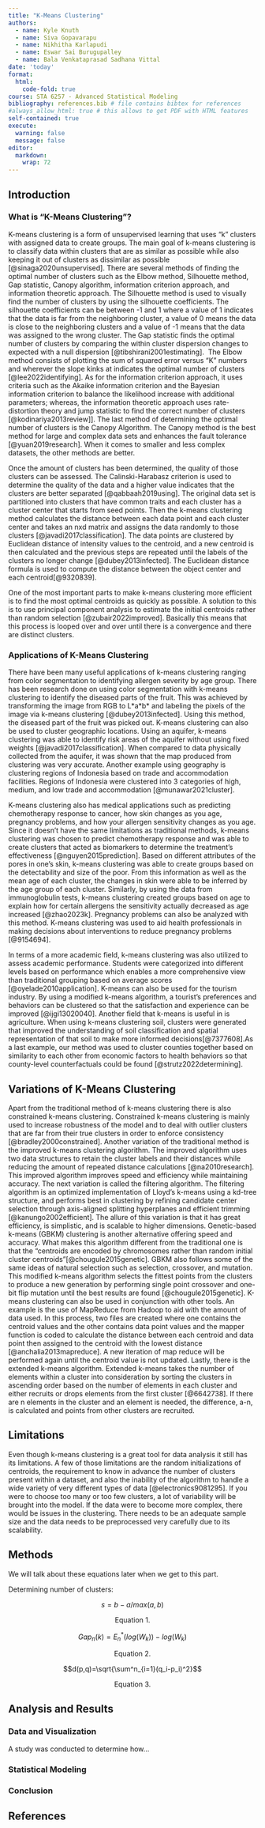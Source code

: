 ```yaml
---
title: "K-Means Clustering"
authors:
  - name: Kyle Knuth
  - name: Siva Gopavarapu
  - name: Nikhitha Karlapudi
  - name: Eswar Sai Burugupalley
  - name: Bala Venkataprasad Sadhana Vittal
date: 'today'
format:
  html:
    code-fold: true
course: STA 6257 - Advanced Statistical Modeling
bibliography: references.bib # file contains bibtex for references
#always_allow_html: true # this allows to get PDF with HTML features
self-contained: true
execute: 
  warning: false
  message: false
editor: 
  markdown: 
    wrap: 72
---
```


## Introduction

### What is "K-Means Clustering"?

K-means clustering is a form of unsupervised learning that uses “k”
clusters with assigned data to create groups. The main goal of k-means
clustering is to classify data within clusters that are as similar as
possible while also keeping it out of clusters as dissimilar as possible
[@sinaga2020unsupervised]. There are several methods of finding the
optimal number of clusters such as the Elbow method, Silhouette method,
Gap statistic, Canopy algorithm, information criterion approach, and
information theoretic approach. The Silhouette method is used to
visually find the number of clusters by using the silhouette
coefficients. The silhouette coefficients can be between -1 and 1 where
a value of 1 indicates that the data is far from the neighboring
cluster, a value of 0 means the data is close to the neighboring
clusters and a value of -1 means that the data was assigned to the wrong
cluster. The Gap statistic finds the optimal number of clusters by
comparing the within cluster dispersion changes to expected with a null
dispersion [@tibshirani2001estimating].  The Elbow method consists of
plotting the sum of squared error versus “K” numbers and wherever the
slope kinks at indicates the optimal number of clusters
[@lee2022identifying]. As for the information criterion approach, it
uses criteria such as the Akaike information criterion and the Bayesian
information criterion to balance the likelihood increase with additional
parameters; whereas, the information theoretic approach uses
rate-distortion theory and jump statistic to find the correct number of
clusters [@kodinariya2013review]\]. The last method of determining the
optimal number of clusters is the Canopy Algorithm. The Canopy method is
the best method for large and complex data sets and enhances the fault
tolerance [@yuan2019research]. When it comes to smaller and less complex
datasets, the other methods are better.

Once the amount of clusters has been determined, the quality of those
clusters can be assessed. The Calinski-Harabasz criterion is used to
determine the quality of the data and a higher value indicates that the
clusters are better separated [@qabbaah2019using]. The original data set
is partitioned into clusters that have common traits and each cluster
has a cluster center that starts from seed points. Then the k-means
clustering method calculates the distance between each data point and
each cluster center and takes an nxd matrix and assigns the data
randomly to those clusters [@javadi2017classification]. The data points
are clustered by Euclidean distance of intensity values to the centroid,
and a new centroid is then calculated and the previous steps are
repeated until the labels of the clusters no longer change
[@dubey2013infected]. The Euclidean distance formula is used to compute
the distance between the object center and each centroid[@9320839].

One of the most important parts to make k-means clustering more
efficient is to find the most optimal centroids as quickly as possible.
A solution to this is to use principal component analysis to estimate
the initial centroids rather than random selection
[@zubair2022improved]. Basically this means that this process is looped
over and over until there is a convergence and there are distinct
clusters. 

### Applications of K-Means Clustering

There have been many useful applications of k-means clustering ranging
from color segmentation to identifying allergen severity by age group.
There has been research done on using color segmentation with k-means
clustering to identify the diseased parts of the fruit. This was
achieved by transforming the image from RGB to L\*a\*b\* and labeling
the pixels of the image via k-means clustering [@dubey2013infected].
Using this method, the diseased part of the fruit was picked out.
K-means clustering can also be used to cluster geographic locations.
Using an aquifer, k-means clustering was able to identify risk areas of
the aquifer without using fixed weights [@javadi2017classification].
When compared to data physically collected from the aquifer, it was
shown that the map produced from clustering was very accurate. Another
example using geography is clustering regions of Indonesia based on
trade and accommodation facilities. Regions of Indonesia were clustered
into 3 categories of high, medium, and low trade and accommodation
[@munawar2021cluster].

K-means clustering also has medical applications such as predicting
chemotherapy response to cancer, how skin changes as you age, pregnancy
problems, and how your allergen sensitivity changes as you age. Since it
doesn’t have the same limitations as traditional methods, k-means
clustering was chosen to predict chemotherapy response and was able to
create clusters that acted as biomarkers to determine the treatment’s
effectiveness [@nguyen2015prediction]. Based on different attributes of
the pores in one’s skin, k-means clustering was able to create groups
based on the detectability and size of the poor. From this information
as well as the mean age of each cluster, the changes in skin were able
to be inferred by the age group of each cluster. Similarly, by using the
data from immunoglobulin tests, k-means clustering created groups based
on age to explain how for certain allergens the sensitivity actually
decreased as age increased [@zhao2023k]. Pregnancy problems can also be
analyzed with this method. K-means clustering was used to aid health
professionals in making decisions about interventions to reduce
pregnancy problems [@9154694].

In terms of a more academic field, k-means clustering was also utilized
to assess academic performance. Students were categorized into different
levels based on performance which enables a more comprehensive view than
traditional grouping based on average scores [@oyelade2010application].
K-means can also be used for the tourism industry. By using a modified
k-means algorithm, a tourist’s preferences and behaviors can be
clustered so that the satisfaction and experience can be improved
[@ijgi13020040]. Another field that k-means is useful in is agriculture.
When using k-means clustering soil, clusters were generated that
improved the understanding of soil classification and spatial
representation of that soil to make more informed decisions[@7377608].As
a last example, our method was used to cluster counties together based
on similarity to each other from economic factors to health behaviors so
that county-level counterfactuals could be found
[@strutz2022determining]. 

## Variations of K-Means Clustering

Apart from the traditional method of k-means clustering there is also
constrained k-means clustering. Constrained k-means clustering is mainly
used to increase robustness of the model and to deal with outlier
clusters that are far from their true clusters in order to enforce
consistency [@bradley2000constrained]. Another variation of the
traditional method is the improved k-means clustering algorithm. The
improved algorithm uses two data structures to retain the cluster labels
and their distances while reducing the amount of repeated distance
calculations [@na2010research]. This improved algorithm improves speed
and efficiency while maintaining accuracy. The next variation is called
the filtering algorithm. The filtering algorithm is an optimized
implementation of Lloyd's k-means using a kd-tree structure, and
performs best in clustering by refining candidate center selection
through axis-aligned splitting hyperplanes and efficient trimming
[@kanungo2002efficient]. The allure of this variation is that it has
great efficiency, is simplistic, and is scalable to higher dimensions.
Genetic-based k-means (GBKM) clustering is another alternative offering
speed and accuracy. What makes this algorithm different from the
traditional one is that the “centroids are encoded by chromosomes rather
than random initial cluster centroids”[@chougule2015genetic]. GBKM also
follows some of the same ideas of natural selection such as selection,
crossover, and mutation. This modified k-means algorithm selects the
fittest points from the clusters to produce a new generation by
performing single point crossover and one-bit flip mutation until the
best results are found [@chougule2015genetic]. K-means clustering can
also be used in conjunction with other tools. An example is the use of
MapReduce from Hadoop to aid with the amount of data used. In this
process, two files are created where one contains the centroid values
and the other contains data point values and the mapper function is
coded to calculate the distance between each centroid and data point
then assigned to the centroid with the lowest distance
[@anchalia2013mapreduce]. A new iteration of map reduce will be
performed again until the centroid value is not updated. Lastly, there
is the extended k-means algorithm. Extended k-means takes the number of
elements within a cluster into consideration by sorting the clusters in
ascending order based on the number of elements in each cluster and
either recruits or drops elements from the first cluster [@6642738]. If
there are n elements in the cluster and an element is needed, the
difference, a-n, is calculated and points from other clusters are
recruited. 

## Limitations

Even though k-means clustering is a great tool for data analysis it
still has its limitations. A few of those limitations are the random
initializations of centroids, the requirement to know in advance the
number of clusters present within a dataset, and also the inability of
the algorithm to handle a wide variety of very different types of data
[@electronics9081295]. If you were to choose too many or too few
clusters, a lot of variability will be brought into the model. If the
data were to become more complex, there would be issues in the
clustering. There needs to be an adequate sample size and the data needs
to be preprocessed very carefully due to its scalability. 

## Methods

We will talk about these equations later when we get to this part.

Determining number of clusters:

<center>

$$s=b-a/{max(a,b)}$$

Equation 1.

</center>

<center>

$$Gap_n(k)=E^*_n(log(W_k))-log(W_k)$$

Equation 2.

</center>

<center>

$$d(p,q)=\sqrt{\sum^n_{i=1}(q_i-p_i)^2}$$

Equation 3.

</center>

## Analysis and Results

### Data and Visualization

A study was conducted to determine how...

### Statistical Modeling

### Conclusion

## References
